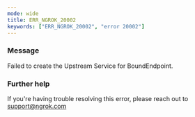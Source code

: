 ```yaml
---
mode: wide
title: ERR_NGROK_20002
keywords: ["ERR_NGROK_20002", "error 20002"]
---
```


### Message

Failed to create the Upstream Service for BoundEndpoint.

### Further help

If you're having trouble resolving this error, please reach out to [support@ngrok.com](mailto:support@ngrok.com?subject=Help%20with%20ERR_NGROK_20002)
